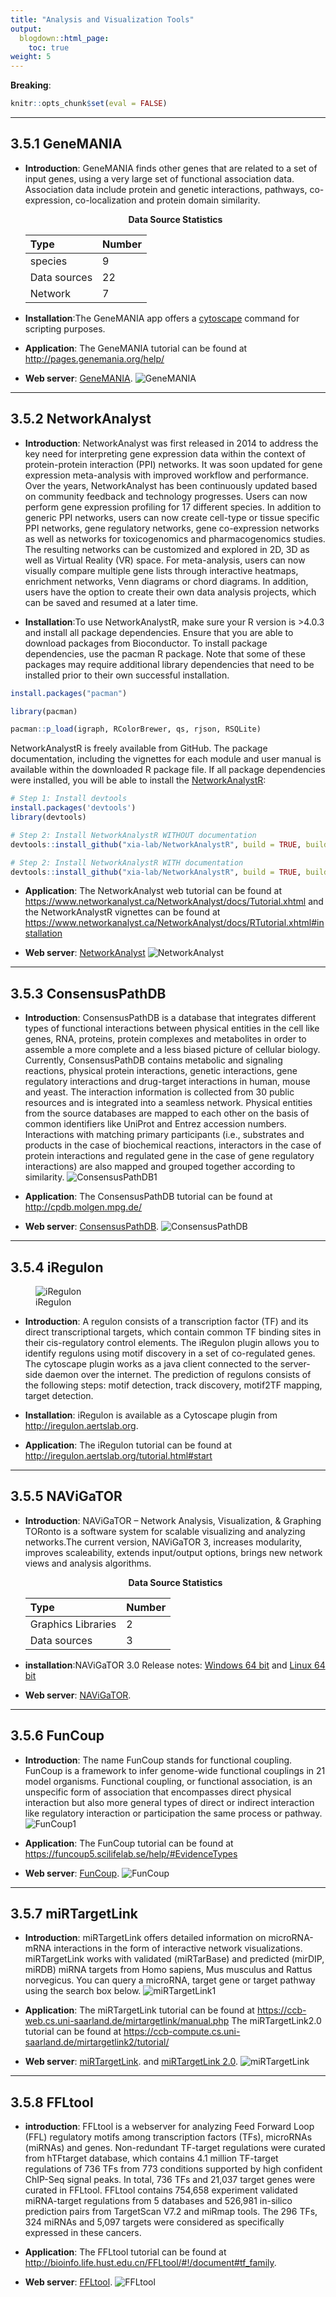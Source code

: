 ```yaml
---
title: "Analysis and Visualization Tools"
output:
  blogdown::html_page:
    toc: true
weight: 5
---
```


**Breaking**: 

```r
knitr::opts_chunk$set(eval = FALSE)
```

---

## 3.5.1 **GeneMANIA**

- **Introduction**: GeneMANIA finds other genes that are related to a set of input genes, using a very large set of functional association data. Association data include protein and genetic interactions, pathways, co-expression, co-localization and protein domain similarity. 

  <center><b>Data Source Statistics</b></center>
  | Type           | Number           | 
  | :------------- | :--------------- | 
  | species        | 9 | 
  | Data sources   | 22 | 
  | Network        | 7 | 
  
- **Installation**:The GeneMANIA app offers a [cytoscape](https://apps.cytoscape.org/apps/genemania) command for scripting purposes.

- **Application**: The GeneMANIA tutorial can be found at
<http://pages.genemania.org/help/>
             
- **Web server**: [GeneMANIA](https://genemania.org).
![GeneMANIA](/images/GeneMANIA.jpg?width=60pc)

---

## 3.5.2 **NetworkAnalyst**

- **Introduction**: NetworkAnalyst was first released in 2014 to address the key need for interpreting gene expression data within the context of protein-protein interaction (PPI) networks. It was soon updated for gene expression meta-analysis with improved workflow and performance. Over the years, NetworkAnalyst has been continuously updated based on community feedback and technology progresses. Users can now perform gene expression profiling for 17 different species. In addition to generic PPI networks, users can now create cell-type or tissue specific PPI networks, gene regulatory networks, gene co-expression networks as well as networks for toxicogenomics and pharmacogenomics studies. The resulting networks can be customized and explored in 2D, 3D as well as Virtual Reality (VR) space. For meta-analysis, users can now visually compare multiple gene lists through interactive heatmaps, enrichment networks, Venn diagrams or chord diagrams. In addition, users have the option to create their own data analysis projects, which can be saved and resumed at a later time. 

- **Installation**:To use NetworkAnalystR, make sure your R version is >4.0.3 and install all package dependencies. Ensure that you are able to download packages from Bioconductor. To install package dependencies, use the pacman R package. Note that some of these packages may require additional library dependencies that need to be installed prior to their own successful installation.
```r
install.packages("pacman")

library(pacman)

pacman::p_load(igraph, RColorBrewer, qs, rjson, RSQLite)
```
NetworkAnalystR is freely available from GitHub. The package documentation, including the vignettes for each module and user manual is available within the downloaded R package file. If all package dependencies were installed, you will be able to install the [NetworkAnalystR](https://www.networkanalyst.ca/NetworkAnalyst/docs/RTutorial.xhtml):
```r
# Step 1: Install devtools
install.packages('devtools')
library(devtools)

# Step 2: Install NetworkAnalystR WITHOUT documentation
devtools::install_github("xia-lab/NetworkAnalystR", build = TRUE, build_opts = c("--no-resave-data", "--no-manual", "--no-build-vignettes"))

# Step 2: Install NetworkAnalystR WITH documentation
devtools::install_github("xia-lab/NetworkAnalystR", build = TRUE, build_opts = c("--no-resave-data", "--no-manual"), build_vignettes = TRUE)
```

- **Application**: The NetworkAnalyst web tutorial can be found at
<https://www.networkanalyst.ca/NetworkAnalyst/docs/Tutorial.xhtml> and the NetworkAnalystR vignettes can be found at
<https://www.networkanalyst.ca/NetworkAnalyst/docs/RTutorial.xhtml#installation> 

- **Web server**:
[NetworkAnalyst](https://www.networkanalyst.ca/)
![NetworkAnalyst](/images/NetworkAnalyst.jpg?width=60pc)

---

## 3.5.3 **ConsensusPathDB**

- **Introduction**: ConsensusPathDB is a database that integrates different types of functional interactions between physical entities in the cell like genes, RNA, proteins, protein complexes and metabolites in order to assemble a more complete and a less biased picture of cellular biology. Currently, ConsensusPathDB contains metabolic and signaling reactions, physical protein interactions, genetic interactions, gene regulatory interactions and drug-target interactions in human, mouse and yeast. The interaction information is collected from 30 public resources and is integrated into a seamless network. Physical entities from the source databases are mapped to each other on the basis of common identifiers like UniProt and Entrez accession numbers. Interactions with matching primary participants (i.e., substrates and products in the case of biochemical reactions, interactors in the case of protein interactions and regulated gene in the case of gene regulatory interactions) are also mapped and grouped together according to similarity.
![ConsensusPathDB1](/images/ConsensusPathDB1.png?width=90pc)

- **Application**: The ConsensusPathDB tutorial can be found at
<http://cpdb.molgen.mpg.de/>
  
- **Web server**: 
[ConsensusPathDB](http://consensuspathdb.org/).
![ConsensusPathDB](/images/ConsensusPathDB.jpg?width=50pc)

---

## 3.5.4 **iRegulon**
![iRegulon](/images/iRegulon.png?width=30pc)
  
- **Introduction**: A regulon consists of a transcription factor (TF) and its direct transcriptional targets, which contain common TF binding sites in their cis-regulatory control elements. The iRegulon plugin allows you to identify regulons using motif discovery in a set of co-regulated genes. The cytoscape plugin works as a java client connected to the server-side daemon over the internet. The prediction of regulons consists of the following steps: motif detection, track discovery, motif2TF mapping, target detection.

- **Installation**: iRegulon is available as a Cytoscape plugin from <http://iregulon.aertslab.org>.

- **Application**: The iRegulon tutorial can be found at
<http://iregulon.aertslab.org/tutorial.html#start>

---

## 3.5.5 **NAViGaTOR**

- **Introduction**: NAViGaTOR –  Network Analysis, Visualization, & Graphing TORonto is a software system for scalable visualizing and analyzing networks.The current version, NAViGaTOR 3, increases modularity, improves scaleability, extends input/output options, brings new network views and analysis algorithms.

  <center><b>Data Source Statistics</b></center>
  | Type                   | Number     | 
  | :--------------------- | :--------- | 
  | Graphics Libraries     | 2       | 
  | Data sources           | 3       | 
  
- **installation**:NAViGaTOR 3.0 Release notes: [Windows 64 bit](http://navigator.ophid.utoronto.ca/NAViGaTOR/NAViGaTOR_3_0_17_win32_win32_x86_64.exe) and [Linux 64 bit](http://navigator.ophid.utoronto.ca/NAViGaTOR/NAViGaTOR_3_0_17_linux_gtk_x86_64.sh)

- **Web server**: [NAViGaTOR](http://navigator.ophid.utoronto.ca/navigatorwp/index.php/downloads/).
 
---

## 3.5.6 **FunCoup**

- **Introduction**: The name FunCoup stands for functional coupling. FunCoup is a framework to infer genome-wide functional couplings in 21 model organisms. Functional coupling, or functional association, is an unspecific form of association that encompasses direct physical interaction but also more general types of direct or indirect interaction like regulatory interaction or participation the same process or pathway.
![FunCoup1](/images/FunCoup1.png?width=50pc)

- **Application**: The FunCoup tutorial can be found at
<https://funcoup5.scilifelab.se/help/#EvidenceTypes>

- **Web server**: [FunCoup](https://funcoup5.scilifelab.se/search/).
![FunCoup](/images/FunCoup.jpg?width=50pc)
 
---

## 3.5.7 **miRTargetLink**

- **Introduction**: miRTargetLink offers detailed information on microRNA-mRNA interactions in the form of interactive network visualizations. miRTargetLink works with validated (miRTarBase) and predicted (mirDIP, miRDB) miRNA targets from Homo sapiens, Mus musculus and Rattus norvegicus. You can query a microRNA, target gene or target pathway using the search box below.
![miRTargetLink1](/images/miRTargetLink1.jpg?width=60pc)

- **Application**: The miRTargetLink tutorial can be found at
<https://ccb-web.cs.uni-saarland.de/mirtargetlink/manual.php>
 The miRTargetLink2.0 tutorial can be found at
<https://ccb-compute.cs.uni-saarland.de/mirtargetlink2/tutorial/>
- **Web server**: [miRTargetLink](https://ccb-web.cs.uni-saarland.de/mirtargetlink/). and [miRTargetLink 2.0](https://ccb-compute.cs.uni-saarland.de/mirtargetlink2/).
![miRTargetLink](/images/miRTargetLink.jpg?width=50pc)

---

## 3.5.8 **FFLtool**

- **introduction**: FFLtool is a webserver for analyzing Feed Forward Loop (FFL) regulatory motifs among transcription factors (TFs), microRNAs (miRNAs) and genes. Non-redundant TF-target regulations were curated from hTFtarget database, which contains 4.1 million TF-target regulations of 736 TFs from 773 conditions supported by high confident ChIP-Seq signal peaks. In total, 736 TFs and 21,037 target genes were curated in FFLtool.  FFLtool contains 754,658 experiment validated miRNA-target regulations from 5 databases and 526,981 in-silico prediction pairs from TargetScan V7.2 and miRmap tools. The 296 TFs, 324 miRNAs and 5,097 targets were considered as specifically expressed in these cancers.

- **Application**: The FFLtool tutorial can be found at
<http://bioinfo.life.hust.edu.cn/FFLtool/#!/document#tf_family>.

- **Web server**: [FFLtool](http://bioinfo.life.hust.edu.cn/FFLtool/).
![FFLtool](/images/FFLtool.jpg?width=50pc)